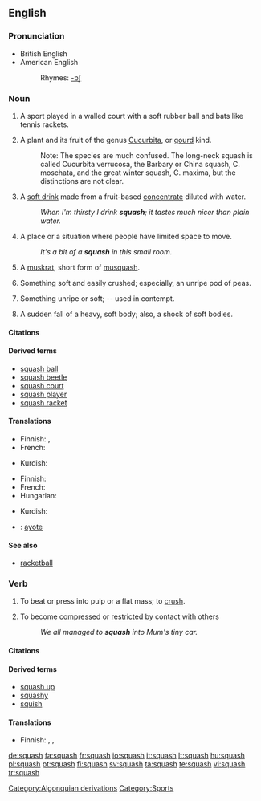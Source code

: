 {{wikipedia}}
==English==

===Pronunciation===
*British English {{IPA|/'skwɒʃ/}}
*American English {{IPA|/'skwɑʃ/}}
*:Rhymes: [[Rhymes:English:-ɒʃ|-ɒʃ]]

===Noun===
{{en-noun|es|-}}

# {{uncountable}} A sport played in a walled court with a soft rubber ball and bats like tennis rackets.
# {{countable}} {{botany}} A plant and its fruit of the genus [[Cucurbita]], or [[gourd]] kind.
#:Note: The species are much confused.  The long-neck squash is called Cucurbita verrucosa, the Barbary or China squash, C. moschata, and the great winter squash, C. maxima, but the distinctions are not clear.
# {{UK}} A [[soft drink]] made from a fruit-based [[concentrate]] diluted with water.
#:''When I'm thirsty I drink '''squash'''; it tastes much nicer than plain water.''
# A place or a situation where people have limited space to move.
#:''It's a bit of a '''squash''' in this small room.'' 
# {{context|obsolete|zoo|countable}} A [[muskrat]], short form of [[musquash]].
# {{obsolete}} {{countable}} Something soft and easily crushed; especially, an unripe pod of peas.
# {{obsolete}} {{countable}} Something unripe or soft; -- used in contempt.
# {{countable}} {{obsolete}} A sudden fall of a heavy, soft body; also, a shock of soft bodies.

====Citations====
{{seecites}}

====Derived terms====
*[[squash ball]]
*[[squash beetle]]
*[[squash court]]
*[[squash player]]
*[[squash racket]]

====Translations====
{{trans-top|The sport}}
* Finnish: {{t+|fi|squash}}, {{t|fi|kössi}}
* French: {{t|fr|squash|m}}
{{trans-mid}}
* Kurdish: {{KUchar|[[سکواش]]}}
{{trans-bottom}}

{{trans-top|plant and its fruit of the genus Cucurbita}}
* Finnish: {{t+|fi|kurpitsa}}
* French: {{t|fr|courge}}
* Hungarian: {{t+|hu|tök}}
{{trans-mid}}
* Kurdish: {{KUchar|[[کودی]]}}
{{trans-bottom}}

{{checktrans-top}}
<!---Please remove this template once the word has been placed in its appropriate table-->
*{{ttbc|Spanish}}: [[ayote]]
{{trans-bottom}}

====See also====
*[[racketball]]

===Verb===
{{en-verb|squash|es}}

# {{transitive}} To beat or press into pulp or a flat mass; to [[crush]].
# {{intransitive}} To become [[compressed]] or [[restricted]] by contact with others
#:''We all managed to '''squash''' into Mum's tiny car.''

====Citations====
{{seecites}}

====Derived terms====
*[[squash up]]
*[[squashy]]
*[[squish]]

====Translations====
{{trans-top|to beat or press into pulp or flat mass}}
* Finnish: {{t-|fi|murskata}}, {{t-|fi|puristaa}}, {{t|fi|soseuttaa}}
{{trans-mid}}
{{trans-bottom}}


[[Category:Algonquian derivations]]
[[Category:Sports]]

[[de:squash]]
[[fa:squash]]
[[fr:squash]]
[[io:squash]]
[[it:squash]]
[[lt:squash]]
[[hu:squash]]
[[pl:squash]]
[[pt:squash]]
[[fi:squash]]
[[sv:squash]]
[[ta:squash]]
[[te:squash]]
[[vi:squash]]
[[tr:squash]]
